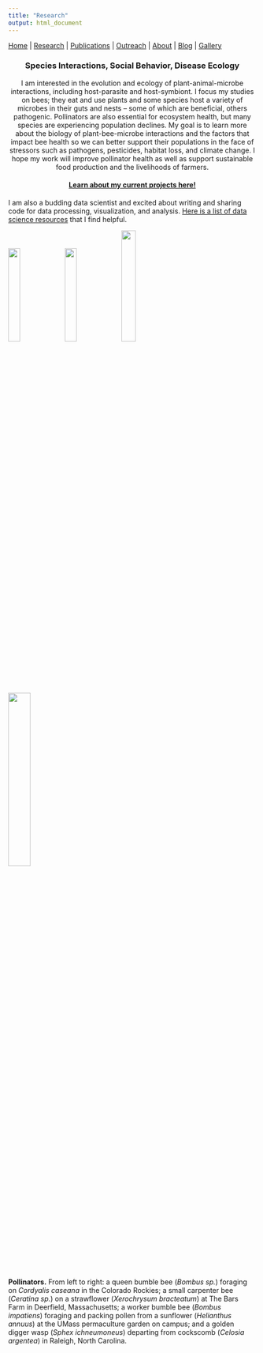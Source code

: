 ```yaml
---
title: "Research"
output: html_document
---
```


[Home](index.html)  |  [Research](research.html)  |  [Publications](pubs.html)  |  [Outreach](outreach.html)  |  [About](about.html) | [Blog](blog.html) | [Gallery](gallery.html)

<center>
### Species Interactions, Social Behavior, Disease Ecology

I am interested in the evolution and ecology of plant-animal-microbe interactions, including host-parasite and host-symbiont. I focus my studies on bees; they eat and use plants and some species host a variety of microbes in their guts and nests -- some of which are beneficial, others pathogenic. Pollinators are also essential for ecosystem health, but many species are experiencing population declines. My goal is to learn more about the biology of plant-bee-microbe interactions and the factors that impact bee health so we can better support their populations in the face of stressors such as pathogens, pesticides, habitat loss, and climate change. I hope my work will improve pollinator health as well as support sustainable food production and the livelihoods of farmers. 

#### [Learn about my current projects here!](current_proj.html)
</center>

I am also a budding data scientist and excited about writing and sharing code for data processing, visualization, and analysis. [Here is a list of data science resources](datasci.html) that I find helpful. 

<img src="images/IMG_7741.JPG" width="22%"> <img src="images/IMG_1285.JPG" width="22%"> <img src="images/IMG_8217.JPG" width="24%"> <img src="images/IMG_3617.JPG" width="30%"> 

**Pollinators.** From left to right: a queen bumble bee (*Bombus sp.*) foraging on *Cordyalis caseana* in the Colorado Rockies; a small carpenter bee (*Ceratina sp.*) on a strawflower (*Xerochrysum bracteatum*) at The Bars Farm in Deerfield, Massachusetts; a worker bumble bee (*Bombus impatiens*) foraging and packing pollen from a sunflower (*Helianthus annuus*) at the UMass permaculture garden on campus; and a golden digger wasp (*Sphex ichneumoneus*) departing from cockscomb (*Celosia argentea*) in Raleigh, North Carolina.

